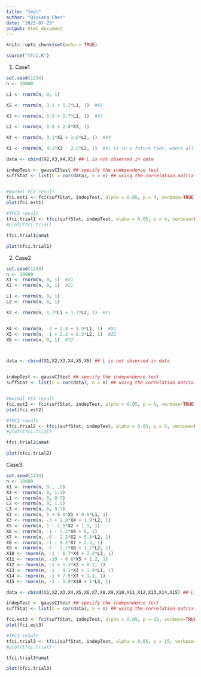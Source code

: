 ```yaml
---
title: "test"
author: "Qixiang Chen"
date: "2023-07-25"
output: html_document
---
```


```r
knitr::opts_chunk$set(echo = TRUE)
```


```r
source("tfci.R")
```

1. Case1
```r
set.seed(1234)
n <- 10000

L1 <- rnorm(n, 0, 1)

X2 <- rnorm(n, 3.1 + 1.2*L1, 1)  #X2

X3 <- rnorm(n, 5.5 + 2.7*L1, 1)  #X3

L2 <- rnorm(n, 1.9 + 2.8*X3, 1)

X4 <- rnorm(n, 3.1*X2 + 1.6*L2, 1)  #X4

X1 <- rnorm(n, 4.1*X3 - 2.5*L2, 1)  #X1 is in a future tier, where all else vertices are in the same previous tier to X1.

data <- cbind(X2,X3,X4,X1) ## L is not observed in data

indepTest <- gaussCItest ## specify the independence test
suffStat <- list(C = cor(data), n = n) ## using the correlation matrix


#Normal FCI result
fci.est1 <- fci(suffStat, indepTest, alpha = 0.05, p = 4, verbose=TRUE) ## estimate a PAG
plot(fci.est1)
```



```r
#TFCI result
tfci.trial1 <- tfci(suffStat, indepTest, alpha = 0.05, p = 4, verbose=FALSE, tiers = c(1, 1, 1, 2)) ## estimate a PAG
#plot(tfci.trial)

tfci.trial1@amat
```


```r
plot(tfci.trial1)
```




2. Case2
```r
set.seed(1234)
n <- 10000
X1 <- rnorm(n, 0, 1)  #X1
X2 <- rnorm(n, 0, 1)  #Z1

L1 <- rnorm(n, 0, 1)
L2 <- rnorm(n, 0, 1)

X3 <- rnorm(n, 1.7*L1 + 1.3*L2, 1)  #Y1


X4 <- rnorm(n, -3 + 2.8 + 1.9*L1, 1)  #X2
X5 <- rnorm(n, -1 + 2.2 + 2.3*L2, 1)  #Z2
X6 <- rnorm(n, 0, 1)  #Y2



data <- cbind(X1,X2,X3,X4,X5,X6) ## L is not observed in data


indepTest <- gaussCItest ## specify the independence test
suffStat <- list(C = cor(data), n = n) ## using the correlation matrix


#Normal FCI result
fci.est2 <- fci(suffStat, indepTest, alpha = 0.05, p = 6, verbose=TRUE) ## estimate a PAG
plot(fci.est2)
```



```r
#TFCI result
tfci.trial2 <- tfci(suffStat, indepTest, alpha = 0.05, p = 6, verbose=FALSE, tiers = c(1, 1, 1, 2, 2, 2)) ## estimate a PAG
#plot(tfci.trial)

tfci.trial2@amat
```



```r
plot(tfci.trial2)
```








Case3:
```r
set.seed(1234)
n <- 10000
X1 <- rnorm(n, 0 , .5)
X4 <- rnorm(n, 0, 1.4)
L1 <- rnorm(n, 0, 0.7)
L2 <- rnorm(n, 0, 1.5)
L3 <- rnorm(n, 0, 3.7)
X2 <- rnorm(n, 1 + 0.9*X1 + 0.8*L1, 1)
X3 <- rnorm(n, -3 + 2.8*X4 + 1.9*L2, 1)
X5 <- rnorm(n, 1 - 2.8*X2 + 1.9, 1)
X6 <- rnorm(n, -1 - 7.2*X4 + 8, 1)
X7 <- rnorm(n, -6 - 2.2*X2 + 5.8*L2, 1)
X8 <- rnorm(n, -1 - 9.1*X7 + 2.2, 1)
X9 <- rnorm(n, -7 - 7.2*X8 + 1.2*L2, 1)
X10 <- rnorm(n, -1 - 6.7*X4 + 7.2*L3, 1)
X11 <- rnorm(n, -10 - 0.6*X5 + 1.2, 1)
X12 <- rnorm(n, -1 + 5.2*X2 + 0.2, 1)
X13 <- rnorm(n, -1 - 4.1*X3 + 1.9*L1, 1)
X14 <- rnorm(n, -1 + 7.5*X7 + 1.2, 1)
X15 <- rnorm(n, -1 - 5.8*X10 + 1*L3, 1)

data <- cbind(X1,X2,X3,X4,X5,X6,X7,X8,X9,X10,X11,X12,X13,X14,X15) ## L is not observed in data

indepTest <- gaussCItest ## specify the independence test
suffStat <- list(C = cor(data), n = n) ## using the correlation matrix

fci.est3 <- fci(suffStat, indepTest, alpha = 0.05, p = 15, verbose=TRUE) ## estimate a PAG
plot(fci.est3)
```




```r
#TFCI result
tfci.trial3 <- tfci(suffStat, indepTest, alpha = 0.05, p = 15, verbose=FALSE, tiers = c(1, 2, 3, 3, 3, 4, 4, 4, 5, 5, 5, 6, 6, 7, 8)) ## estimate a PAG
#plot(tfci.trial)

tfci.trial3@amat
```



```r
plot(tfci.trial3)
```

